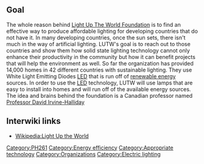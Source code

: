 ==Goal==
The whole reason behind [http://www.lutw.org/home.htm Light Up The World Foundation] is to find an effective way to produce affordable lighting for developing countries that do not have it. In many developing countries, once the sun sets, there isn't much in the way of artificial lighting. LUTW's goal is to reach out to those countries and show them how solid state lighting technology cannot only enhance their productivity in the community but how it can benefit projects that will help the environment as well. So far the organization has provided 14,000 homes in 42 different countries with sustainable lighting. They use White Light Emitting Diodes [[LED]] that is run off of [[renewable energy]] sources. In order to use the [[LED]] technology, LUTW will use lamps that are easy to install into homes and will run off of the available energy sources. The idea and brains behind the foundation is a Canadian professor named [http://www.chinadaily.com.cn/english/doc/2004-11/02/content_387826.htm Professor David Irvine-Halliday]

== Interwiki links ==

* [[Wikipedia:Light Up the World]]

[[Category:PH261]]
[[Category:Energy efficiency]]
[[Category:Appropriate technology]]
[[Category:Organizations]]
[[Category:Electric lighting]]